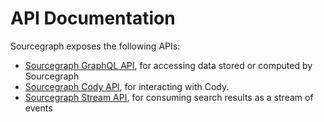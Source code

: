 # API Documentation

Sourcegraph exposes the following APIs:

- [Sourcegraph GraphQL API](/api/graphql/), for accessing data stored or computed by Sourcegraph
- [Sourcegraph Cody API](/api/cody/), for interacting with Cody.
- [Sourcegraph Stream API](/api/stream_api/), for consuming search results as a stream of events
